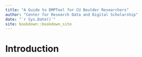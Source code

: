 ```yaml
--- 
title: "A Guide to DMPTool for CU Boulder Researchers"
author: "Center for Research Data and Digital Scholarship"
date: "`r Sys.Date()`"
site: bookdown::bookdown_site
---
```


# Introduction

